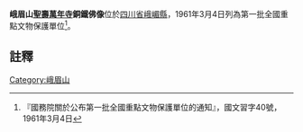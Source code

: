 {{msg:四川省文物保護單位
|名稱 = 峨眉山聖壽萬年寺銅鐵佛像
|編號 = 133
|圖片 = Wannian Temple, 2017-09-20 02.jpg
|大小 = 180px
|級別 = 101
|分類 = 石刻及其他
|時代 = 宋至明
|地点 = 四川省峨眉縣
|坐標 =
|登錄 = 1961年3月4日
}}
'''峨眉山[[聖壽萬年寺|聖壽萬年寺]]銅鐵佛像'''位於[[四川省|四川省]][[峨嵋縣|峨嵋縣]]，1961年3月4日列為第一批全國重點文物保護單位<ref>『國務院關於公布第一批全國重點文物保護單位的通知』，國文習字40號，1961年3月4日</ref>。

==註釋==
{{reflist}}
{{文物保護單位小作品}}
{{四川全國重點文物保護單位}}
[[Category:峨眉山|Category:峨眉山]]